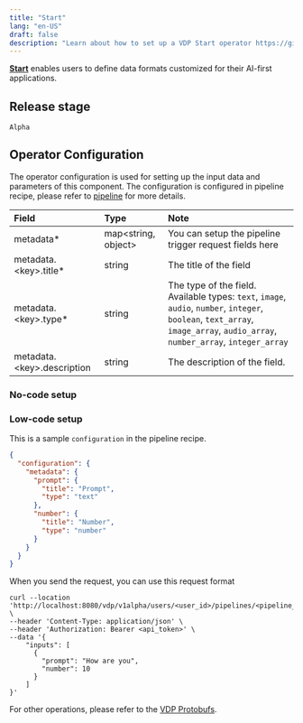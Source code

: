 ```yaml
---
title: "Start"
lang: "en-US"
draft: false
description: "Learn about how to set up a VDP Start operator https://github.com/instill-ai/vdp"
---
```


[**Start**](start) enables users to define data formats customized for their AI-first applications.

## Release stage

`Alpha`

## Operator Configuration

The operator configuration is used for setting up the input data and parameters of this component. The configuration is configured in pipeline recipe, please refer to [pipeline](/docs/latest/vdp/core-concepts/pipeline) for more details.

| Field                        | Type                  | Note                                                                                                                                                                          |
| :--------------------------- | :-------------------- | :---------------------------------------------------------------------------------------------------------------------------------------------------------------------------- |
| metadata\*                   | map\<string, object\> | You can setup the pipeline trigger request fields here                                                                                                                        |
| metadata.\<key\>.title\*     | string                | The title of the field                                                                                                                                                        |
| metadata.\<key\>.type\*      | string                | The type of the field. Available types: `text`, `image`, `audio`, `number`, `integer`, `boolean`, `text_array`, `image_array`, `audio_array`, `number_array`, `integer_array` |
| metadata.\<key\>.description | string                | The description of the field.                                                                                                                                                 |

### No-code setup

### Low-code setup

This is a sample `configuration` in the pipeline recipe.

```json
{
  "configuration": {
    "metadata": {
      "prompt": {
        "title": "Prompt",
        "type": "text"
      },
      "number": {
        "title": "Number",
        "type": "number"
      }
    }
  }
}
```

When you send the request, you can use this request format

```shell
curl --location 'http://localhost:8080/vdp/v1alpha/users/<user_id>/pipelines/<pipeline_id>/trigger' \
--header 'Content-Type: application/json' \
--header 'Authorization: Bearer <api_token>' \
--data '{
    "inputs": [
      {
        "prompt": "How are you",
        "number": 10
      }
    ]
}'
```

For other operations, please refer to the [VDP Protobufs](https://buf.build/instill-ai/protobufs).
